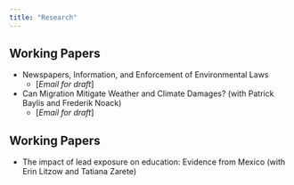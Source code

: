 ```yaml
---
title: "Research"
---
```


## Working Papers
* Newspapers, Information, and Enforcement of Environmental Laws
    + [*Email for draft*]
* Can Migration Mitigate Weather and Climate Damages? (with Patrick Baylis and Frederik Noack)
    + [*Email for draft*]

## Working Papers
* The impact of lead exposure on education: Evidence from Mexico (with Erin Litzow and Tatiana Zarete)

